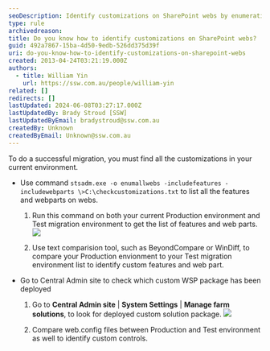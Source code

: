```yaml
---
seoDescription: Identify customizations on SharePoint webs by enumerating features and web parts using stsadm.exe, comparing lists with text comparison tools, and checking deployed WSP packages in Central Admin.
type: rule
archivedreason:
title: Do you know how to identify customizations on SharePoint webs?
guid: 492a7867-15ba-4d50-9edb-526dd375d39f
uri: do-you-know-how-to-identify-customizations-on-sharepoint-webs
created: 2013-04-24T03:21:19.000Z
authors:
  - title: William Yin
    url: https://ssw.com.au/people/william-yin
related: []
redirects: []
lastUpdated: 2024-06-08T03:27:17.000Z
lastUpdatedBy: Brady Stroud [SSW]
lastUpdatedByEmail: bradystroud@ssw.com.au
createdBy: Unknown
createdByEmail: Unknown@ssw.com.au
---
```


To do a successful migration, you must find all the customizations in your current environment.
- Use command `stsadm.exe -o enumallwebs -includefeatures -includewebparts \>C:\checkcustomizations.txt` to list all the features and webparts on webs.

  1. Run this command on both your current Production environment and Test migration environment to get the list of features and web parts.
     ![](GetCustomFeaturesAndWebParts.jpg)

  2. Use text comparision tool, such as BeyondCompare or WinDiff, to compare your Production envionment to your Test migration environment list to identify custom features and web part.

- Go to Central Admin site to check which custom WSP package has been deployed

  1. Go to **Central Admin site** | **System Settings** | **Manage farm solutions**, to look for deployed custom solution package.
     ![](CustomSolutionPackages.jpg)

  2. Compare web.config files between Production and Test environment as well to identify custom controls.
